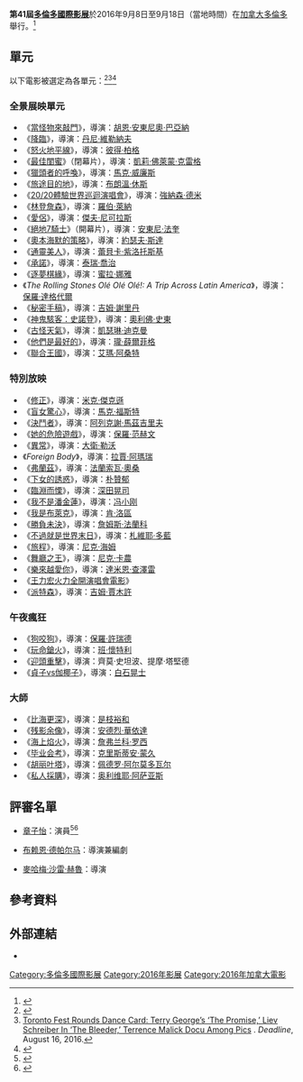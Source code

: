 {{noteTA
|G1=Show
|G2=Movie
}}
{{Infobox Film Festival
| name           = 第41屆多倫多國際影展
| image          = 
| caption        = 
| opening        = 《[[絕地7騎士|絕地7騎士]]》
| closing        = 《[[最佳閨蜜|最佳閨蜜]]》
| location       = {{CAN}}[[多倫多|多倫多]]
| founded        = 1976年
| awards         = 
| host           = 
| number         = 
| date           = 2016年9月8日至9月18日
| website        = http://tiff.net/festivals/thefestival
}}
'''第41屆[[多倫多國際影展|多倫多國際影展]]'''於2016年9月8日至9月18日（當地時間）在[[加拿大|加拿大]][[多倫多|多倫多]]舉行。<ref name="TIFF2016">{{cite web |url=http://www.tiff.net/press/festival-media-accreditation |title=Toronto International Film Festival |accessdate=11 February 2016 |work=Toronto |deadurl=yes |archiveurl=https://web.archive.org/web/20160214061649/http://www.tiff.net//press/festival-media-accreditation |archivedate=2016年2月14日 }}</ref>

== 單元 ==
以下電影被選定為各單元：<ref name="deadline">{{cite web |url=http://deadline.com/2016/07/toronto-to-open-with-the-magnificent-seven-as-fest-unveils-galas-and-special-presentations-1201792733/ |title=Toronto To Open With ‘The Magnificent Seven’; ‘La La Land’, ‘Deepwater Horizon’ Among Galas & Presentations |date=26 July 2016 |accessdate=26 July 2016 |work=Deadline |archive-date=2016-10-14 |archive-url=https://web.archive.org/web/20161014051218/http://deadline.com/2016/07/toronto-to-open-with-the-magnificent-seven-as-fest-unveils-galas-and-special-presentations-1201792733/ |dead-url=no }}</ref><ref>[http://deadline.com/2016/08/toronto-film-festival-completes-dance-card-terry-georges-the-promise-liev-schreiber-chuck-wepner-pic-the-bleeder-among-them-1201804129/ Toronto Fest Rounds Dance Card: Terry George’s ‘The Promise,’ Liev Schreiber In ‘The Bleeder,’ Terrence Malick Docu Among Pics] {{Wayback|url=http://deadline.com/2016/08/toronto-film-festival-completes-dance-card-terry-georges-the-promise-liev-schreiber-chuck-wepner-pic-the-bleeder-among-them-1201804129/ |date=20180919220508 }}. ''Deadline'', August 16, 2016.</ref><ref name="SD">{{cite web |url=http://www.screendaily.com/festivals/toronto/toronto-unveils-city-to-city-world-cinema-masters-line-ups/5108484.article |title=Toronto unveils City To City, World Cinema, Masters line-ups |accessdate=22 August 2016 |work=ScreenDaily |archive-date=2019-10-13 |archive-url=https://web.archive.org/web/20191013092324/https://www.screendaily.com/festivals/toronto/toronto-unveils-city-to-city-world-cinema-masters-line-ups/5108484.article |dead-url=no }}</ref>

=== 全景展映單元 ===
* 《[[當怪物來敲門|當怪物來敲門]]》，導演：[[胡恩·安東尼奧·巴亞納|胡恩·安東尼奧·巴亞納]]
* 《[[降臨_(電影)|降臨]]》，導演：[[丹尼·維勒納夫|丹尼·維勒納夫]]
* 《[[怒火地平線|怒火地平線]]》，導演：[[彼得·柏格|彼得·柏格]]
* 《[[最佳閨蜜|最佳閨蜜]]》（閉幕片），導演：[[凱莉·佛萊蒙·克雷格|凱莉·佛萊蒙·克雷格]]
* 《[[獵頭者的呼喚|獵頭者的呼喚]]》，導演：[[馬克·威廉斯_(導演)|馬克·威廉斯]]
* 《[[旅途目的地_(電影)|旅途目的地]]》，導演：[[布朗溫·休斯|布朗溫·休斯]]
* 《[[20/20體驗世界巡迴演唱會|20/20體驗世界巡迴演唱會]]》，導演：[[強納森·德米|強納森·德米]]
* 《[[林登詹森_(電影)|林登詹森]]》，導演：[[羅伯·萊納|羅伯·萊納]]
* 《[[愛侶_(電影)|愛侶]]》，導演：[[傑夫·尼可拉斯|傑夫·尼可拉斯]]
* 《[[絕地7騎士|絕地7騎士]]》（開幕片），導演：[[安東尼·法奎|安東尼·法奎]]
* 《[[奧本海默的策略|奧本海默的策略]]》，導演：[[約瑟夫·斯達|約瑟夫·斯達]]
* 《[[通靈美人|通靈美人]]》，導演：[[蕾貝卡·紫洛托斯基|蕾貝卡·紫洛托斯基]]
* 《[[承諾_(2016年電影)|承諾]]》，導演：[[泰瑞·喬治|泰瑞·喬治]]
* 《[[逐夢棋緣|逐夢棋緣]]》，導演：[[蜜拉·娜雅|蜜拉·娜雅]]
* 《''The Rolling Stones Olé Olé Olé!: A Trip Across Latin America''》，導演：[[保羅·達格代爾|保羅·達格代爾]]
* 《[[秘密手稿|秘密手稿]]》，導演：[[吉姆·謝里丹|吉姆·謝里丹]]
* 《[[神鬼駭客：史諾登|神鬼駭客：史諾登]]》，導演：[[奧利佛·史東|奧利佛·史東]]
* 《[[古怪天氣|古怪天氣]]》，導演：[[凱瑟琳·迪克曼|凱瑟琳·迪克曼]]
* 《[[他們是最好的|他們是最好的]]》，導演：[[瓏·薛爾菲格|瓏·薛爾菲格]]
* 《[[聯合王國_(電影)|聯合王國]]》，導演：[[艾瑪·阿桑特|艾瑪·阿桑特]]

=== 特別放映 ===
* 《[[修正_(2016年電影)|修正]]》，導演：[[米克·傑克遜|米克·傑克遜]]
* 《[[盲女驚心|盲女驚心]]》，導演：[[馬克·福斯特|馬克·福斯特]]
* 《[[決鬥者_(2016年電影)|決鬥者]]》，導演：[[阿列克謝·馬茲吉里夫|阿列克謝·馬茲吉里夫]]
* 《[[她的危險遊戲|她的危險遊戲]]》，導演：[[保羅·范赫文|保羅·范赫文]]
* 《[[異常_(電影)|異常]]》，導演：[[大衛·勒沃|大衛·勒沃]]
* 《''Foreign Body''》，導演：[[拉賈·阿瑪瑞|拉賈·阿瑪瑞]]
* 《[[弗蘭茲|弗蘭茲]]》，導演：[[法蘭索瓦·奧桑|法蘭索瓦·奧桑]]
* 《[[下女的誘惑|下女的誘惑]]》，導演：[[朴贊郁|朴贊郁]]
* 《[[臨淵而慄|臨淵而慄]]》，導演：[[深田晃司|深田晃司]]
* 《[[我不是潘金莲_(电影)|我不是潘金蓮]]》，導演：[[冯小刚|冯小刚]]
* 《[[我是布萊克|我是布萊克]]》，導演：[[肯·洛區|肯·洛區]]
* 《[[勝負未決|勝負未決]]》，導演：[[詹姆斯·法蘭科|詹姆斯·法蘭科]]
* 《[[不過就是世界末日|不過就是世界末日]]》，導演：[[札維耶·多藍|札維耶·多藍]]
* 《[[旅程_(2016年電影)|旅程]]》，導演：[[尼克·海姆|尼克·海姆]]
* 《[[舞廳之王|舞廳之王]]》，導演：[[尼克·卡農|尼克·卡農]]
* 《[[樂來越愛你|樂來越愛你]]》，導演：[[達米恩·查澤雷|達米恩·查澤雷]]
* 《[[王力宏火力全開演唱會電影|王力宏火力全開演唱會電影]]》
* 《[[派特森_(電影)|派特森]]》，導演：[[吉姆·賈木許|吉姆·賈木許]]

=== 午夜瘋狂 ===
*《[[狗咬狗_(2016年電影)|狗咬狗]]》，導演：[[保羅·許瑞德|保羅·許瑞德]]
*《[[玩命鎗火|玩命鎗火]]》，導演：[[班·懷特利|班·懷特利]]
*《[[迎頭重擊|迎頭重擊]]》，導演：齊莫·史坦波、提摩·塔堅德
*《[[貞子vs伽椰子|貞子vs伽椰子]]》，導演：[[白石晃士|白石晃士]]

=== 大師 ===
* 《[[比海更深|比海更深]]》，導演：[[是枝裕和|是枝裕和]]
* 《[[残影余像|残影余像]]》，導演：[[安德烈·華依達|安德烈·華依達]]
* 《[[海上焰火|海上焰火]]》，導演：[[詹弗兰科·罗西|詹弗兰科·罗西]]
* 《[[毕业会考|毕业会考]]》，導演：[[克里斯蒂安·蒙久|克里斯蒂安·蒙久]]
* 《[[胡丽叶塔|胡丽叶塔]]》，導演：[[佩德罗·阿尔莫多瓦尔|佩德罗·阿尔莫多瓦尔]]
* 《[[私人採購|私人採購]]》，導演：[[奥利维耶·阿萨亚斯|奥利维耶·阿萨亚斯]]

== 評審名單 ==
*{{flagicon|CHN}}[[章子怡|章子怡]]：演員<ref>{{cite web |work=The Hollywood Reporter |author=Etan Vlessing |date=25 August 2016 |url=http://www.hollywoodreporter.com/news/toronto-brian-de-palma-zhang-922835 |title=Toronto: Brian De Palma, Zhang Ziyi, Mahamat-Saleh Haroun Join Competition Jury |accessdate=2018-02-21 |archive-date=2018-02-22 |archive-url=https://web.archive.org/web/20180222043925/https://www.hollywoodreporter.com/news/toronto-brian-de-palma-zhang-922835 |dead-url=no }}</ref><ref>{{cite press release |quote=This is the sophomore year for Platform, the Festival's juried programme that champion's director's cinema from around the world. |url=http://assets.contentful.com/22n7d68fswlw/4KCfS381iU8AeQQAmWMKYK/c6e257276c13bb2ccdf207a60e712556/Festival_Awards_2016.pdf |title=Toronto International Film Festival Announces 2016 Award Winners |date=18 September 2016 |publisher=TIFF |access-date=2018-02-21 |archive-date=2016-10-24 |archive-url=https://web.archive.org/web/20161024222459/http://assets.contentful.com/22n7d68fswlw/4KCfS381iU8AeQQAmWMKYK/c6e257276c13bb2ccdf207a60e712556/Festival_Awards_2016.pdf |dead-url=no }}</ref>
*{{flagicon|USA}}[[布赖恩·德帕尔马|布赖恩·德帕尔马]]：導演兼編劇
*{{flagicon|CHA}}[[麥哈梅·沙雷·赫魯|麥哈梅·沙雷·赫魯]]：導演

== 參考資料 ==
{{reflist}}

== 外部連結 ==
* {{official website|http://tiff.net/festivals/thefestival}}

{{多倫多國際影展}}

{{DEFAULTSORT:Toronto International Film Festival}}
[[Category:多倫多國際影展|Category:多倫多國際影展]]
[[Category:2016年影展|Category:2016年影展]]
[[Category:2016年加拿大電影|Category:2016年加拿大電影]]